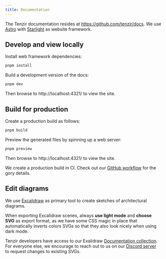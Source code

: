 ```yaml
---
title: Documentation
---
```


The Tenzir documentation resides at https://github.com/tenzir/docs.
We use [Astro](https://astro.build) with
[Starlight](https://starlight.astro.build) as website framework.

## Develop and view locally

Install web framework dependencies:

```bash
pnpm install
```

Build a development version of the docs:

```bash
pnpm dev
```

Then browse to http://localhost:4321/ to view the site.

## Build for production

Create a production build as follows:

```bash
pnpm build
```

Preview the generated files by spinning up a web server:

```bash
pnpm preview
```

Then browse to http://localhost:4321/ to view the site.

We create a production build in CI. Check out our [GitHub
workflow](https://github.com/tenzir/docs/blob/main/.github/workflows/docs.yaml)
for the gory details.

## Edit diagrams

We use [Excalidraw](https://excalidraw.com) as primary tool to create sketches
of architectural diagrams.

When exporting Excalidraw scenes, always **use light mode** and **choose SVG**
as export format, as we have some CSS magic in place that automatically inverts
colors SVGs so that they also look nicely when using dark mode.

Tenzir developers have access to our Exalidraw [Documentation
collection](https://app.excalidraw.com/o/6dBWEFf9h1l/9RErQkL9e2v). For everyone
else, we encourage to reach out to us on our [Discord server](/discord) to
request changes to existing SVGs.
